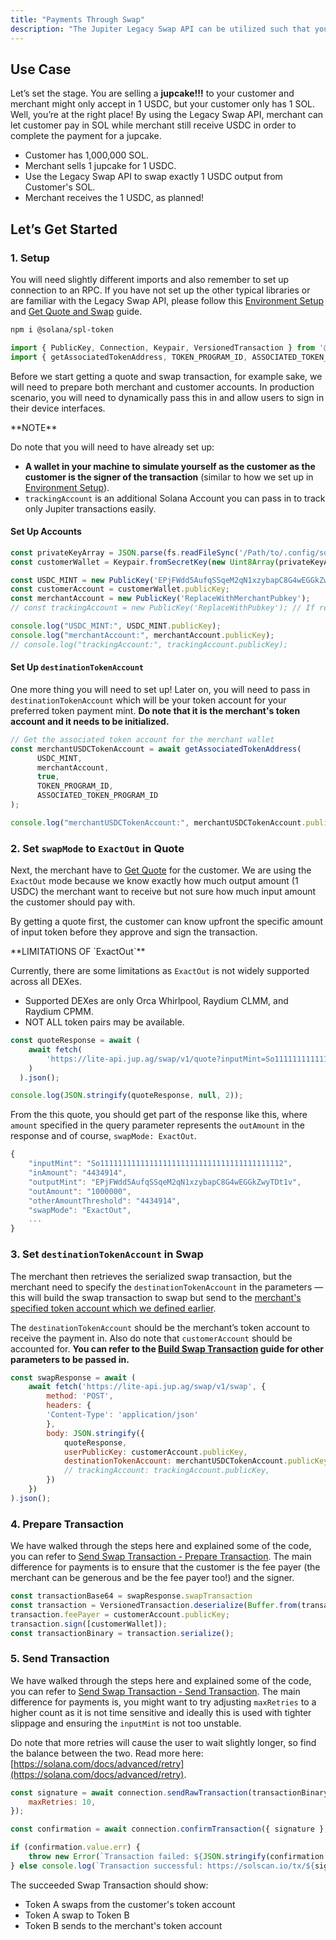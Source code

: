 ```yaml
---
title: "Payments Through Swap"
description: "The Jupiter Legacy Swap API can be utilized such that you, a merchant can allow your customer to pay in any tokens while you still receive in your preferred token payment at the end of the transaction."
---
```


## Use Case

Let’s set the stage. You are selling a **jupcake!!!** to your customer and merchant might only accept in 1 USDC, but your customer only has 1 SOL. Well, you’re at the right place! By using the Legacy Swap API, merchant can let customer pay in SOL while merchant still receive USDC in order to complete the payment for a jupcake.

* Customer has 1,000,000 SOL.
* Merchant sells 1 jupcake for 1 USDC.
* Use the Legacy Swap API to swap exactly 1 USDC output from Customer's SOL.
* Merchant receives the 1 USDC, as planned!

## Let’s Get Started

### 1. Setup

You will need slightly different imports and also remember to set up connection to an RPC. If you have not set up the other typical libraries or are familiar with the Legacy Swap API, please follow this [Environment Setup](/get-started/environment-setup) and [Get Quote and Swap](/docs/swap/get-quote) guide.

```bash
npm i @solana/spl-token
```

```js
import { PublicKey, Connection, Keypair, VersionedTransaction } from '@solana/web3.js';
import { getAssociatedTokenAddress, TOKEN_PROGRAM_ID, ASSOCIATED_TOKEN_PROGRAM_ID } from '@solana/spl-token';
```

Before we start getting a quote and swap transaction, for example sake, we will need to prepare both merchant and customer accounts. In production scenario, you will need to dynamically pass this in and allow users to sign in their device interfaces.

<Info>
  **NOTE**

  Do note that you will need to have already set up:

  * **A wallet in your machine to simulate yourself as the customer as the customer is the signer of the transaction** (similar to how we set up in [Environment Setup](/get-started/environment-setup)).
  * `trackingAccount` is an additional Solana Account you can pass in to track only Jupiter transactions easily.
</Info>

#### Set Up Accounts

```js
const privateKeyArray = JSON.parse(fs.readFileSync('/Path/to/.config/solana/id.json', 'utf8').trim());
const customerWallet = Keypair.fromSecretKey(new Uint8Array(privateKeyArray));

const USDC_MINT = new PublicKey('EPjFWdd5AufqSSqeM2qN1xzybapC8G4wEGGkZwyTDt1v'); // Your preferred token payment
const customerAccount = customerWallet.publicKey;
const merchantAccount = new PublicKey('ReplaceWithMerchantPubkey');
// const trackingAccount = new PublicKey('ReplaceWithPubkey'); // If required

console.log("USDC_MINT:", USDC_MINT.publicKey);
console.log("merchantAccount:", merchantAccount.publicKey);
// console.log("trackingAccount:", trackingAccount.publicKey);
```

#### Set Up `destinationTokenAccount`

One more thing you will need to set up! Later on, you will need to pass in `destinationTokenAccount` which will be your token account for your preferred token payment mint. **Do note that it is the merchant's token account and it needs to be initialized.**

```js
// Get the associated token account for the merchant wallet
const merchantUSDCTokenAccount = await getAssociatedTokenAddress(
	  USDC_MINT,
	  merchantAccount,
	  true,
	  TOKEN_PROGRAM_ID,
	  ASSOCIATED_TOKEN_PROGRAM_ID
);

console.log("merchantUSDCTokenAccount:", merchantUSDCTokenAccount.publicKey);
```

### 2. Set `swapMode` to `ExactOut` in Quote

Next, the merchant have to [Get Quote](/docs/swap/get-quote) for the customer. We are using the `ExactOut` mode because we know exactly how much output amount (1 USDC) the merchant want to receive but not sure how much input amount the customer should pay with.

By getting a quote first, the customer can know upfront the specific amount of input token before they approve and sign the transaction.

<Warning>
  **LIMITATIONS OF `ExactOut`**

  Currently, there are some limitations as `ExactOut` is not widely supported across all DEXes.

  * Supported DEXes are only Orca Whirlpool, Raydium CLMM, and Raydium CPMM.
  * NOT ALL token pairs may be available.
</Warning>

```js
const quoteResponse = await (
    await fetch(
        'https://lite-api.jup.ag/swap/v1/quote?inputMint=So11111111111111111111111111111111111111112&outputMint=EPjFWdd5AufqSSqeM2qN1xzybapC8G4wEGGkZwyTDt1v&amount=100000&slippageBps=50&restrictIntermediateTokens=true&swapMode=ExactOut'
    )
  ).json();

console.log(JSON.stringify(quoteResponse, null, 2));
```

From the this quote, you should get part of the response like this, where `amount` specified in the query parameter represents the `outAmount` in the response and of course, `swapMode: ExactOut`.

```js
{
    "inputMint": "So11111111111111111111111111111111111111112",
    "inAmount": "4434914",
    "outputMint": "EPjFWdd5AufqSSqeM2qN1xzybapC8G4wEGGkZwyTDt1v",
    "outAmount": "1000000",
    "otherAmountThreshold": "4434914",
    "swapMode": "ExactOut",
    ...
}
```

### 3. Set `destinationTokenAccount` in Swap

The merchant then retrieves the serialized swap transaction, but the merchant need to specify the `destinationTokenAccount` in the parameters — this will build the swap transaction to swap but send to the [merchant's specified token account which we defined earlier](#set-up-destinationtokenaccount).

The `destinationTokenAccount` should be the merchant’s token account to receive the payment in. Also do note that `customerAccount` should be accounted for. **You can refer to the [Build Swap Transaction](/docs/swap/build-swap-transaction) guide for other parameters to be passed in.**

```js
const swapResponse = await (
    await fetch('https://lite-api.jup.ag/swap/v1/swap', {
        method: 'POST',
        headers: {
        'Content-Type': 'application/json'
        },
        body: JSON.stringify({
            quoteResponse,
            userPublicKey: customerAccount.publicKey,
            destinationTokenAccount: merchantUSDCTokenAccount.publicKey,
            // trackingAccount: trackingAccount.publicKey,
        })
    })
).json();
```

### 4. Prepare Transaction

We have walked through the steps here and explained some of the code, you can refer to [Send Swap Transaction - Prepare Transaction](/docs/swap/send-swap-transaction#prepare-transaction). The main difference for payments is to ensure that the customer is the fee payer (the merchant can be generous and be the fee payer too!) and the signer.

```js
const transactionBase64 = swapResponse.swapTransaction
const transaction = VersionedTransaction.deserialize(Buffer.from(transactionBase64, 'base64'));
transaction.feePayer = customerAccount.publicKey;
transaction.sign([customerWallet]);
const transactionBinary = transaction.serialize();
```

### 5. Send Transaction

We have walked through the steps here and explained some of the code, you can refer to [Send Swap Transaction - Send Transaction](/docs/swap/send-swap-transaction#send-transaction). The main difference for payments is, you might want to try adjusting `maxRetries` to a higher count as it is not time sensitive and ideally this is used with tighter slippage and ensuring the `inputMint` is not too unstable.

Do note that more retries will cause the user to wait slightly longer, so find the balance between the two. Read more here: [https://solana.com/docs/advanced/retry](https://solana.com/docs/advanced/retry).

```js
const signature = await connection.sendRawTransaction(transactionBinary, {
    maxRetries: 10,
});

const confirmation = await connection.confirmTransaction({ signature }, "finalized");

if (confirmation.value.err) {
    throw new Error(`Transaction failed: ${JSON.stringify(confirmation.value.err)}\nhttps://solscan.io/${signature}/`);
} else console.log(`Transaction successful: https://solscan.io/tx/${signature}/`);
```

The succeeded Swap Transaction should show:

* Token A swaps from the customer's token account
* Token A swap to Token B
* Token B sends to the merchant's token account

<Card title="If transactions are not landing well, you can refer to this section." href="/docs/swap-api/send-swap-transaction#oh-transaction-not-landing" icon="money-bill" horizontal/>








